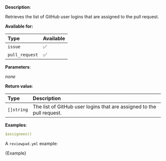 
**Description**:

Retrieves the list of GitHub user logins that are assigned to the pull request.

**Available for:**

| Type           | Available |
| :------------- | :-------- |
| `issue`        | ✅        |
| `pull_request` | ✅        |

**Parameters**:

_none_

**Return value**:

| Type       | Description                                                           |
| :--------- | :-------------------------------------------------------------------- |
| `[]string` | The list of GitHub user logins that are assigned to the pull request. |

**Examples**:

```yml
$assignees()
```

A `reviewpad.yml` example:

<CodeBlock language="yml">{Example}</CodeBlock>
